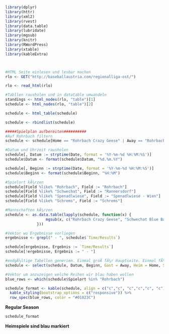 
```r

library(dplyr)
library(httr)
library(xml2)
library(rvest)
library(data.table)
library(lubridate)
library(mgsub)
library(knitr)
library(RWordPress)
library(xtable)
library(kableExtra)



#HTML Seite einlesen und lesbar machen
rlo <- GET("http://baseballaustria.com/regionalliga-ost/")

rlo <- read_html(rlo)

#Tabllen rausholen und in datatable umwandeln
standings <- html_nodes(rlo, "table")[1]
schedule <- html_nodes(rlo, "table")[2]

schedule <- html_table(schedule)

schedule <- rbindlist(schedule)

#####Spielplan aufbereiten##########
#Auf Rohrbach filtern
schedule <- schedule[Home == "Rohrbach Crazy Geese" | Away == "Rohrbach Crazy Geese"]

#Datum und Uhrzeit rausholen
schedule[, Datum := strptime(Date, format = '%Y-%m-%d %H:%M:%S')]
schedule$Datum <- format(schedule$Datum, "%d.%m.%Y")

schedule[, Beginn := strptime(Date, format = '%Y-%m-%d %H:%M:%S')]
schedule$Beginn <- format(schedule$Beginn, "%H:%M")

#Spielort kÃ¼rzen
schedule[Field %like% "Rohrbach", Field := "Rohrbach"]
schedule[Field %like% "Schwechat", Field := "Rannersdorf"]
schedule[Field %like% "Spenadlwiese", Field := "Spenadlwiese - Wien"]
schedule[Field %like% "Schrems", Field := "Schrems"]

#Mannschaften kÃ¼rzen
schedule <- as.data.table(lapply(schedule, function(x) {
                  mgsub(x, c("Rohrbach Crazy Geese", "Schwechat Blue Bats"), c("Crazy Geese", "Blue Bats"))
              }))

#Vektor wo Ergebnisse vorliegen
ergebnisse <- grepl(" - ", schedule$`Time/Results`)

schedule[ergebnisse, Ergebnis := `Time/Results`]
schedule[!ergebnisse, Ergebnis := " - "]

#endgÃ¼ltige Tabellen generien. Einmal groÃ fÃ¼r Hauptseite. Einmal fÃ¼r Widget
schedule <- select(schedule, Datum, Beginn, Gast = Away, Heim = Home, Spielort = Field, Ergebnis)

#Vektor um anzuzeigen welche Reihen wir blau haben wollen
blue_rows <- which(schedule$Spielort %in% "Rohrbach")

schedule_format <- kable(schedule, align = c("c","c", "c","c","c", "c")) %>%
  kable_styling(bootstrap_options = c("responsive")) %>%
  row_spec(blue_rows, color = "#01023C")

```

**Regular Season**

```r
schedule_format
```

**Heimspiele sind blau markiert**
